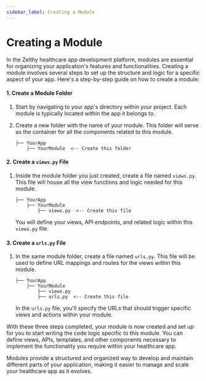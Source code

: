```yaml
---
sidebar_label: Creating a Module
---
```


# Creating a Module

In the Zelthy healthcare app development platform, modules are essential for organizing your application's features and functionalities. Creating a module involves several steps to set up the structure and logic for a specific aspect of your app. Here's a step-by-step guide on how to create a module:

#### 1. Create a Module Folder

1. Start by navigating to your app's directory within your project. Each module is typically located within the app it belongs to.

2. Create a new folder with the name of your module. This folder will serve as the container for all the components related to this module.

   ```
   ├── YourApp
       ├── YourModule  <-- Create this folder
   ```

#### 2. Create a `views.py` File

1. Inside the module folder you just created, create a file named `views.py`. This file will house all the view functions and logic needed for this module.

   ```
   ├── YourApp
       ├── YourModule
           ├── views.py  <-- Create this file
   ```

   You will define your views, API endpoints, and related logic within this `views.py` file.

#### 3. Create a `urls.py` File

1. In the same module folder, create a file named `urls.py`. This file will be used to define URL mappings and routes for the views within this module.

   ```
   ├── YourApp
       ├── YourModule
           ├── views.py
           ├── urls.py  <-- Create this file
   ```

   In the `urls.py` file, you'll specify the URLs that should trigger specific views and actions within your module.

With these three steps completed, your module is now created and set up for you to start writing the code logic specific to this module. You can define views, APIs, templates, and other components necessary to implement the functionality you require within your healthcare app.

Modules provide a structured and organized way to develop and maintain different parts of your application, making it easier to manage and scale your healthcare app as it evolves.